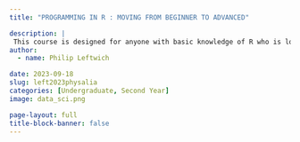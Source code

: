 ```yaml
---
title: "PROGRAMMING IN R : MOVING FROM BEGINNER TO ADVANCED"

description: |
 This course is designed for anyone with basic knowledge of R who is looking to enhance their skills and take their programming abilities to the next level. Each session in the course will be hands-on, providing you with practical examples to work through and apply the concepts you've learned, and lots of support to answer questions and overcome any challenges.
author:
  - name: Philip Leftwich

date: 2023-09-18
slug: left2023physalia
categories: [Undergraduate, Second Year]
image: data_sci.png

page-layout: full
title-block-banner: false
---
```









